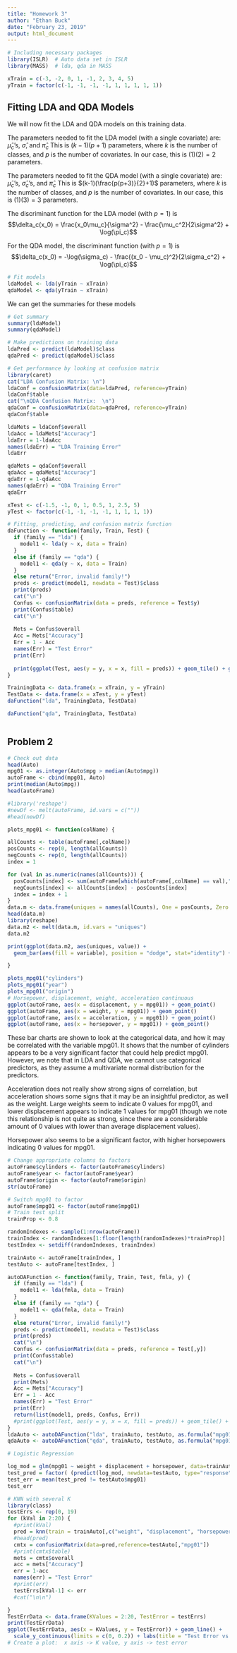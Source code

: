 ---
title: "Homework 3"
author: "Ethan Buck"
date: "February 23, 2019"
output: html_document
---

```{r}
# Including necessary packages
library(ISLR)  # Auto data set in ISLR
library(MASS)  # lda, qda in MASS
```

```{r}
xTrain = c(-3, -2, 0, 1, -1, 2, 3, 4, 5)
yTrain = factor(c(-1, -1, -1, -1, 1, 1, 1, 1, 1))
```

## Fitting LDA and QDA Models
We will now fit the LDA and QDA models on this training data.

The parameters needed to fit the LDA model (with a single covariate) are:
    $\hat{\mu}_c$'s, $\hat{\sigma}$, and $\hat{\pi}_c$
    This is $(k-1)(p+1)$ parameters, where $k$ is the number of classes, and $p$ is the number of covariates.  In our case, this is $(1)(2) = 2$ parameters.
    
The parameters needed to fit the QDA model (with a single covariate) are:
    $\hat{\mu}_c$'s, $\hat{\sigma}_c$'s, and $\hat{\pi}_c$
    This is $(k-1)(\frac{p(p+3)}{2}+1)$ parameters, where $k$ is the number of classes, and $p$ is the number of covariates.  In our case, this is $(1)(3) = 3$ parameters.
    
The discriminant function for the LDA model (with $p = 1$) is
$$\delta_c(x_0) = \frac{x_0\mu_c}{\sigma^2} - \frac{\mu_c^2}{2\sigma^2} + \log(\pi_c)$$

For the QDA model, the discriminant function (with $p = 1$) is
$$\delta_c(x_0) = -\log(\sigma_c) - \frac{(x_0 - \mu_c)^2}{2\sigma_c^2} + \log(\pi_c)$$

```{r}
# Fit models
ldaModel <- lda(yTrain ~ xTrain)
qdaModel <- qda(yTrain ~ xTrain)
```
We can get the summaries for these models
```{r}
# Get summary
summary(ldaModel)
summary(qdaModel)
```

```{r}
# Make predictions on training data
ldaPred <- predict(ldaModel)$class
qdaPred <- predict(qdaModel)$class
```

```{r}
# Get performance by looking at confusion matrix
library(caret)
cat("LDA Confusion Matrix: \n")
ldaConf = confusionMatrix(data=ldaPred, reference=yTrain)
ldaConf$table
cat("\nQDA Confusion Matrix:  \n")
qdaConf = confusionMatrix(data=qdaPred, reference=yTrain)
qdaConf$table
```

```{r}
ldaMets = ldaConf$overall
ldaAcc = ldaMets["Accuracy"]
ldaErr = 1-ldaAcc
names(ldaErr) = "LDA Training Error"
ldaErr

qdaMets = qdaConf$overall
qdaAcc = qdaMets["Accuracy"]
qdaErr = 1-qdaAcc
names(qdaErr) = "QDA Training Error"
qdaErr
```

```{r}
xTest <- c(-1.5, -1, 0, 1, 0.5, 1, 2.5, 5)
yTest <- factor(c(-1, -1, -1, -1, 1, 1, 1, 1))
```

```{r}
# Fitting, predicting, and confusion matrix function
daFunction <- function(family, Train, Test) {
  if (family == "lda") {
    model1 <- lda(y ~ x, data = Train)
  }
  else if (family == "qda") {
    model1 <- qda(y ~ x, data = Train)
  }
  else return("Error, invalid family!")
  preds <- predict(model1, newdata = Test)$class
  print(preds)
  cat("\n")
  Confus <- confusionMatrix(data = preds, reference = Test$y)
  print(Confus$table)
  cat("\n")
  
  Mets = Confus$overall
  Acc = Mets["Accuracy"]
  Err = 1 - Acc
  names(Err) = "Test Error"
  print(Err)
  
  print(ggplot(Test, aes(y = y, x = x, fill = preds)) + geom_tile() + geom_point())
}
```

```{r}
TrainingData <- data.frame(x = xTrain, y = yTrain)
TestData <- data.frame(x = xTest, y = yTest)
daFunction("lda", TrainingData, TestData)
```

```{r}
daFunction("qda", TrainingData, TestData)
```
```{r}
```


## Problem 2

```{r}
# Check out data
head(Auto)
mpg01 <- as.integer(Auto$mpg > median(Auto$mpg))
autoFrame <- cbind(mpg01, Auto)
print(median(Auto$mpg))
head(autoFrame)
```

```{r}
#library('reshape')
#newDf <- melt(autoFrame, id.vars = c(""))
#head(newDf)

plots_mpg01 <- function(colName) {

allCounts <- table(autoFrame[,colName])
posCounts <- rep(0, length(allCounts))
negCounts <- rep(0, length(allCounts))
index = 1

for (val in as.numeric(names(allCounts))) {
  posCounts[index] <- sum(autoFrame[which(autoFrame[,colName] == val),"mpg01"])
  negCounts[index] <- allCounts[index] - posCounts[index]
  index = index + 1
}
data.m <- data.frame(uniques = names(allCounts), One = posCounts, Zero = negCounts)
head(data.m)
library(reshape)
data.m2 <- melt(data.m, id.vars = "uniques")
data.m2

print(ggplot(data.m2, aes(uniques, value)) +   
  geom_bar(aes(fill = variable), position = "dodge", stat="identity") + theme(axis.text.x = element_text(angle = 90, hjust = 1)))

}

plots_mpg01("cylinders")
plots_mpg01("year")
plots_mpg01("origin")
# Horsepower, displacement, weight, acceleration continuous
ggplot(autoFrame, aes(x = displacement, y = mpg01)) + geom_point()
ggplot(autoFrame, aes(x = weight, y = mpg01)) + geom_point()
ggplot(autoFrame, aes(x = acceleration, y = mpg01)) + geom_point()
ggplot(autoFrame, aes(x = horsepower, y = mpg01)) + geom_point()
```

These bar charts are shown to look at the categorical data, and how it may be correlated with the variable mpg01.  It shows that the number of cylinders appears to be a very significant factor that could help predict mpg01.  However, we note that in LDA and QDA, we cannot use categorical predictors, as they assume a multivariate normal distribution for the predictors.

Acceleration does not really show strong signs of correlation, but acceleration shows some signs that it may be an insightful predictor, as well as the weight.  Large weights seem to indicate 0 values for mpg01, and lower displacement appears to indicate 1 values for mpg01 (though we note this relationship is not quite as strong, since there are a considerable amount of 0 values with lower than average displacement values).

Horsepower also seems to be a significant factor, with higher horsepowers indicating 0 values for mpg01.

```{r}
# Change appropriate columns to factors
autoFrame$cylinders <- factor(autoFrame$cylinders)
autoFrame$year <- factor(autoFrame$year)
autoFrame$origin <- factor(autoFrame$origin)
str(autoFrame)
```

```{r}
# Switch mpg01 to factor
autoFrame$mpg01 <- factor(autoFrame$mpg01)
# Train test split
trainProp <- 0.8

randomIndexes <- sample(1:nrow(autoFrame))
trainIndex <- randomIndexes[1:floor(length(randomIndexes)*trainProp)]
testIndex <- setdiff(randomIndexes, trainIndex)

trainAuto <- autoFrame[trainIndex, ]
testAuto <- autoFrame[testIndex, ]
```

```{r}
autoDAFunction <- function(family, Train, Test, fmla, y) {
  if (family == "lda") {
    model1 <- lda(fmla, data = Train)
  }
  else if (family == "qda") {
    model1 <- qda(fmla, data = Train)
  }
  else return("Error, invalid family!")
  preds <- predict(model1, newdata = Test)$class
  print(preds)
  cat("\n")
  Confus <- confusionMatrix(data = preds, reference = Test[,y])
  print(Confus$table)
  cat("\n")
  
  Mets = Confus$overall
  print(Mets)
  Acc = Mets["Accuracy"]
  Err = 1 - Acc
  names(Err) = "Test Error"
  print(Err)
  return(list(model1, preds, Confus, Err))
  #print(ggplot(Test, aes(y = y, x = x, fill = preds)) + geom_tile() + geom_point())
}
ldaAuto <- autoDAFunction("lda", trainAuto, testAuto, as.formula("mpg01 ~ weight+displacement + horsepower"), "mpg01")
qdaAuto <- autoDAFunction("qda", trainAuto, testAuto, as.formula("mpg01 ~ weight+displacement + horsepower"), "mpg01")
```

```{r}
# Logistic Regression

log_mod = glm(mpg01 ~ weight + displacement + horsepower, data=trainAuto, family = 'binomial')
test_pred = factor( (predict(log_mod, newdata=testAuto, type="response") > .5) * 1)
test_err = mean(test_pred != testAuto$mpg01)
test_err


```

```{r}
# KNN with several K
library(class)
testErrs <- rep(0, 19)
for (kVal in 2:20) {
  #print(kVal)
  pred = knn(train = trainAuto[,c("weight", "displacement", "horsepower")], test = testAuto[,c("weight", "displacement", "horsepower")], cl=trainAuto[,"mpg01"], k=kVal)
  #head(pred)
  cmtx = confusionMatrix(data=pred,reference=testAuto[,"mpg01"])
  #print(cmtx$table)
  mets = cmtx$overall
  acc = mets["Accuracy"]
  err = 1-acc
  names(err) = "Test Error"
  #print(err)
  testErrs[kVal-1] <- err
  #cat("\n\n")

}
TestErrData <- data.frame(KValues = 2:20, TestError = testErrs)
print(TestErrData)
ggplot(TestErrData, aes(x = KValues, y = TestError)) + geom_line() +
  scale_y_continuous(limits = c(0, 0.2)) + labs(title = "Test Error vs K Values", x= "K Values", y = "Test Error") + scale_x_continuous(limits = c(2, 20))
# Create a plot:  x axis -> K value, y axis -> test error
```

